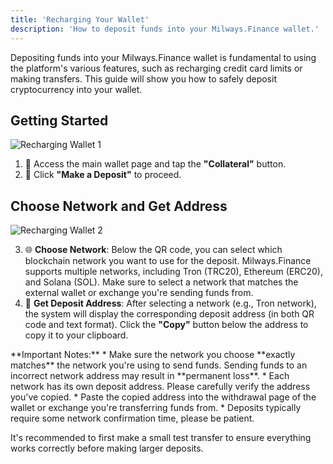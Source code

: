 ```yaml
---
title: 'Recharging Your Wallet'
description: 'How to deposit funds into your Milways.Finance wallet.'
---
```


<Info>
Depositing funds into your Milways.Finance wallet is fundamental to using the platform's various features, such as recharging credit card limits or making transfers. This guide will show you how to safely deposit cryptocurrency into your wallet.
</Info>

## Getting Started

![Recharging Wallet 1](https://www.gitbook.com/cdn-cgi/image/dpr=2,width=760,onerror=redirect,format=auto/https%3A%2F%2Fcontent.gitbook.com%2Fcontent%2FYsrj5O8moOrzPyGksbuI%2Fblobs%2FjeIv7NmRcAmY1kjJtplH%2F4%2520(15).png&width=400&dpr=3&quality=100&sign=26fb37e8&sv=2)

1. 💼 Access the main wallet page and tap the **"Collateral"** button.
2. 🔄 Click **"Make a Deposit"** to proceed.

## Choose Network and Get Address

![Recharging Wallet 2](https://www.gitbook.com/cdn-cgi/image/dpr=2,width=760,onerror=redirect,format=auto/https%3A%2F%2Fcontent.gitbook.com%2Fcontent%2FYsrj5O8moOrzPyGksbuI%2Fblobs%2FGE49bdu4klwGZyvXYfAU%2F33.png&width=400&dpr=3&quality=100&sign=8d89ece&sv=2)

3. 🌐 **Choose Network**: Below the QR code, you can select which blockchain network you want to use for the deposit. Milways.Finance supports multiple networks, including Tron (TRC20), Ethereum (ERC20), and Solana (SOL). Make sure to select a network that matches the external wallet or exchange you're sending funds from.
4. 🔢 **Get Deposit Address**: After selecting a network (e.g., Tron network), the system will display the corresponding deposit address (in both QR code and text format). Click the **"Copy"** button below the address to copy it to your clipboard.

<Warning>
**Important Notes:**
* Make sure the network you choose **exactly matches** the network you're using to send funds. Sending funds to an incorrect network address may result in **permanent loss**.
* Each network has its own deposit address. Please carefully verify the address you've copied.
* Paste the copied address into the withdrawal page of the wallet or exchange you're transferring funds from.
* Deposits typically require some network confirmation time, please be patient.
</Warning>

<Tip>It's recommended to first make a small test transfer to ensure everything works correctly before making larger deposits.</Tip>
